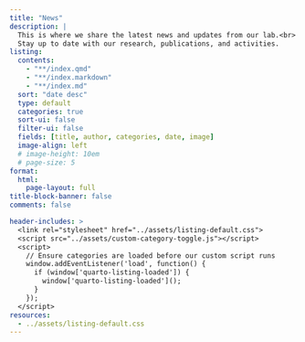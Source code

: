 ```yaml
---
title: "News"
description: |
  This is where we share the latest news and updates from our lab.<br>
  Stay up to date with our research, publications, and activities.
listing: 
  contents: 
    - "**/index.qmd"
    - "**/index.markdown"
    - "**/index.md"
  sort: "date desc"
  type: default
  categories: true
  sort-ui: false
  filter-ui: false
  fields: [title, author, categories, date, image]
  image-align: left
  # image-height: 10em
  # page-size: 5
format: 
  html: 
    page-layout: full
title-block-banner: false
comments: false

header-includes: >
  <link rel="stylesheet" href="../assets/listing-default.css">
  <script src="../assets/custom-category-toggle.js"></script>
  <script>
    // Ensure categories are loaded before our custom script runs
    window.addEventListener('load', function() {
      if (window['quarto-listing-loaded']) {
        window['quarto-listing-loaded']();
      }
    });
  </script>
resources:
  - ../assets/listing-default.css
---
```

